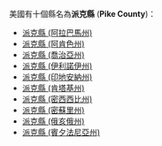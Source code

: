 美國有十個縣名為'''派克縣''' ('''Pike County''')：
* [[派克縣_(阿拉巴馬州)|派克縣 (阿拉巴馬州)]]
* [[派克縣_(阿肯色州)|派克縣 (阿肯色州)]]
* [[派克縣_(喬治亞州)|派克縣 (喬治亞州)]]
* [[派克縣_(伊利諾伊州)|派克縣 (伊利諾伊州)]]
* [[派克縣_(印地安納州)|派克縣 (印地安納州)]]
* [[派克縣_(肯塔基州)|派克縣 (肯塔基州)]]
* [[派克縣_(密西西比州)|派克縣 (密西西比州)]]
* [[派克縣_(密蘇里州)|派克縣 (密蘇里州)]]
* [[派克縣_(俄亥俄州)|派克縣 (俄亥俄州)]]
* [[派克縣_(賓夕法尼亞州)|派克縣 (賓夕法尼亞州)]]
{{disambig|P派克縣|Cat=三字县名消歧义}}